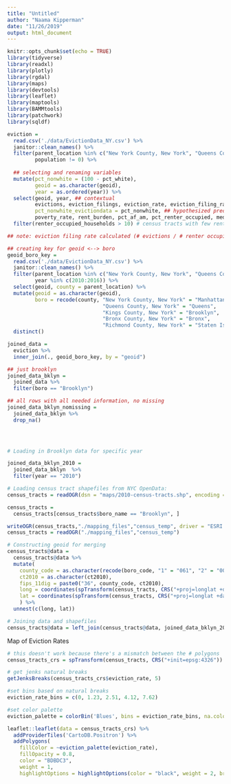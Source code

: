 ```yaml
---
title: "Untitled"
author: "Naama Kipperman"
date: "11/26/2019"
output: html_document
---
```



```r
knitr::opts_chunk$set(echo = TRUE)
library(tidyverse)
library(readxl)
library(plotly)
library(rgdal)
library(maps)
library(devtools)
library(leaflet)
library(maptools)
library(BAMMtools)
library(patchwork)
library(sqldf)
```


```r

eviction = 
  read.csv('./data/EvictionData_NY.csv') %>% 
  janitor::clean_names() %>% 
  filter(parent_location %in% c("New York County, New York", "Queens County, New York", "Kings County, New York", "Bronx County, New York", "Richmond County, New York"),
         population != 0) %>% 
  
  ## selecting and renaming variables
  mutate(pct_nonwhite = (100 - pct_white),
         geoid = as.character(geoid),
         year = as.ordered(year)) %>% 
  select(geoid, year, ## contextual
         evictions, eviction_filings, eviction_rate, eviction_filing_rate, renter_occupied_households, ## outcomes
         pct_nonwhite_evictiondata = pct_nonwhite, ## hypothesized predictors
         poverty_rate, rent_burden, pct_af_am, pct_renter_occupied, median_gross_rent, median_household_income, median_property_value) %>% ## other predictors
  filter(renter_occupied_households > 10) # census tracts with few renter households were creating eviction rates of 150, 200, etc.

## note: eviction filing rate calculated (# evictions / # renter occupied households)


```


```r
## creating key for geoid <--> boro
geoid_boro_key = 
  read.csv('./data/EvictionData_NY.csv') %>% 
  janitor::clean_names() %>% 
  filter(parent_location %in% c("New York County, New York", "Queens County, New York", "Kings County, New York", "Bronx County, New York", "Richmond County, New York"),
         year %in% c(2010:2016)) %>% 
  select(geoid, county = parent_location) %>% 
  mutate(geoid = as.character(geoid),
         boro = recode(county, "New York County, New York" = "Manhattan", 
                               "Queens County, New York" = "Queens", 
                               "Kings County, New York" = "Brooklyn", 
                               "Bronx County, New York" = "Bronx", 
                               "Richmond County, New York" = "Staten Island")) %>% 
  distinct()
```


```r
joined_data = 
  eviction %>% 
  inner_join(., geoid_boro_key, by = "geoid") 

## just brooklyn
joined_data_bklyn =
  joined_data %>% 
  filter(boro == "Brooklyn")

## all rows with all needed information, no missing
joined_data_bklyn_nomissing =
  joined_data_bklyn %>% 
  drop_na()


 
```


```r

# Loading in Brooklyn data for specific year

joined_data_bklyn_2010 = 
  joined_data_bklyn  %>%
  filter(year == "2010")

# Loading census tract shapefiles from NYC OpenData:
census_tracts = readOGR(dsn = "maps/2010-census-tracts.shp", encoding = "UTF-8") 

census_tracts = 
  census_tracts[census_tracts$boro_name == "Brooklyn", ]

writeOGR(census_tracts,"./mapping_files","census_temp", driver = "ESRI Shapefile", overwrite_layer = TRUE)
census_tracts = readOGR("./mapping_files","census_temp")

# Constructing geoid for merging
census_tracts@data = 
  census_tracts@data %>% 
  mutate(
    county_code = as.character(recode(boro_code, "1" = "061", "2" = "005", "3" = "047", "4" = "081", "5" = "085")),
    ct2010 = as.character(ct2010),
    fips_11dig = paste0("36", county_code, ct2010),
    long = coordinates(spTransform(census_tracts, CRS("+proj=longlat +datum=WGS84")))[,1],
    lat = coordinates(spTransform(census_tracts, CRS("+proj=longlat +datum=WGS84")))[,2]
    ) %>%
  unnest(c(long, lat))

# Joining data and shapefiles
census_tracts@data = left_join(census_tracts@data, joined_data_bklyn_2010, by = c("fips_11dig" = "geoid"))


```


Map of Eviction Rates 

```r

# this doesn't work because there's a mismatch between the # polygons
census_tracts_crs = spTransform(census_tracts, CRS("+init=epsg:4326"))

```


```r
# get jenks natural breaks
getJenksBreaks(census_tracts_crs$eviction_rate, 5)

#set bins based on natural breaks
eviction_rate_bins = c(0, 1.23, 2.51, 4.12, 7.62)

#set color palette
eviction_palette = colorBin('Blues', bins = eviction_rate_bins, na.color = '#d9d9d9')
```



```r
leaflet::leaflet(data = census_tracts_crs) %>% 
  addProviderTiles('CartoDB.Positron') %>% 
  addPolygons(
    fillColor = ~eviction_palette(eviction_rate),
    fillOpacity = 0.8,
    color = "BDBDC3",
    weight = 1,
    highlightOptions = highlightOptions(color = "black", weight = 2, bringToFront = TRUE)) 
```



